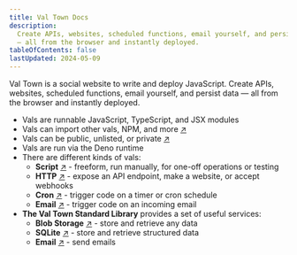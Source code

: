 ```yaml
---
title: Val Town Docs
description:
  Create APIs, websites, scheduled functions, email yourself, and persist data
  — all from the browser and instantly deployed.
tableOfContents: false
lastUpdated: 2024-05-09
---
```


Val Town is a social website to write and deploy JavaScript. Create APIs, websites, scheduled functions, email yourself,
and persist data — all from the browser and instantly deployed.

- Vals are runnable JavaScript, TypeScript, and JSX modules
- Vals can import other vals, NPM, and more [↗](/reference/import)
- Vals can be public, unlisted, or private [↗](/reference/permissions)
- Vals are run via the Deno runtime
- There are different kinds of vals:
  - **Script** [↗](/types/script) - freeform, run manually, for one-off operations or testing
  - **HTTP** [↗](/types/http) - expose an API endpoint, make a website, or accept webhooks
  - **Cron** [↗](/types/cron) - trigger code on a timer or cron schedule
  - **Email** [↗](/types/email) - trigger code on an incoming email
- **The Val Town Standard Library** provides a set of useful services:
  - **Blob Storage** [↗](/std/blob) - store and retrieve any data
  - **SQLite** [↗](/std/sqlite) - store and retrieve structured data
  - **Email** [↗](/std/email) - send emails
